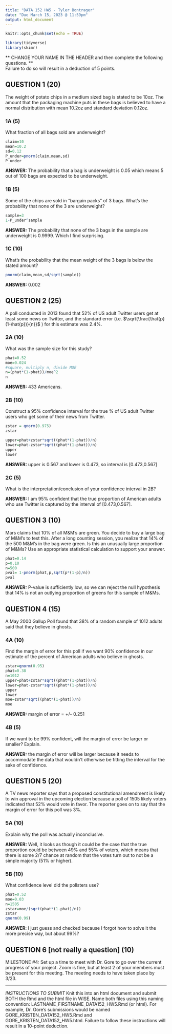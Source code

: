 ---
title: "DATA 152 HW5 - Tyler Bontrager"
date: "Due March 15, 2023 @ 11:59pm"
output: html_document
---

```{r setup, include=FALSE}
knitr::opts_chunk$set(echo = TRUE)

library(tidyverse)
library(skimr)
```

** CHANGE YOUR NAME IN THE HEADER and then complete the following questions. **  
Failure to do so will result in a deduction of 5 points.

## QUESTION 1 (20)

The weight of potato chips in a medium sized bag is stated to be 10oz.  The amount that the packaging machine puts in these bags is believed to have a normal distribution with mean 10.2oz and standard deviation 0.12oz.  

### 1A (5)
What fraction of all bags sold are underweight?

```{r}
claim=10
mean=10.2
sd=0.12
P_under=pnorm(claim,mean,sd)
P_under
```

**ANSWER:** The probability that a bag is underweight is 0.05 which means 5 out of 100 bags are expected to be underweight.

### 1B (5)
Some of the chips are sold in "bargain packs" of 3 bags.  What's the probability that none of the 3 are underweight?

```{r}
sample=3
1-P_under^sample
```

**ANSWER:** The probability that none of the 3 bags in the sample are underweight is 0.9999. Which I find surprising.

### 1C (10)
What's the probability that the mean weight of the 3 bags is below the stated amount?

```{r}

pnorm(claim,mean,sd/sqrt(sample))
```

**ANSWER:** 0.002


## QUESTION 2 (25)

A poll conducted in 2013 found that 52% of US adult Twitter users get at least some news on Twitter, and the standard error (i.e. $\sqrt{\frac{\hat{p}(1-\hat{p})}{n}}$ ) for this estimate was 2.4%.  

### 2A (10)
What was the sample size for this study?

```{r}
phat=0.52
moe=0.024
#square, multiply n, divide MOE
n=(phat*(1-phat))/moe^2
n
```

**ANSWER:** 433 Americans.

### 2B (10)
Construct a 95% confidence interval for the true % of US adult Twitter users who get some of their news from Twitter.

```{r}
zstar = qnorm(0.975)
zstar

upper=phat+zstar*sqrt((phat*(1-phat))/n)
lower=phat-zstar*sqrt((phat*(1-phat))/n)
upper
lower
```

**ANSWER:** upper is 0.567 and lower is 0.473, so interval is [0.473,0.567]


### 2C (5)
What is the interpretation/conclusion of your confidence interval in 2B?

**ANSWER:** I am 95% confident that the true proportion of American adults who use Twitter is captured by the interval of [0.473,0.567].


## QUESTION 3 (10)

Mars claims that 10% of all M&M's are green.  You decide to buy a large bag of M&M's to test this.  After a long counting session, you realize that 14% of the 500 M&M's in the bag were green.  Is this an unusually large proportion of M&Ms?  Use an appropriate statistical calculation to support your answer.

```{r}
phat=0.14
p=0.10
n=500
pval= 1-pnorm(phat,p,sqrt(p*(1-p)/n))
pval
```

**ANSWER:** P-value is sufficiently low, so we can reject the null hypothesis that 14% is not an outlying proportion of greens for this sample of M&Ms.


## QUESTION 4 (15)

A May 2000 Gallup Poll found that 38% of a random sample of 1012 adults said that they believe in ghosts.

### 4A (10)
Find the margin of error for this poll if we want 90% confidence in our estimate of the percent of American adults who believe in ghosts.

```{r}
zstar=qnorm(0.95)
phat=0.38
n=1012
upper=phat+zstar*sqrt((phat*(1-phat))/n)
lower=phat-zstar*sqrt((phat*(1-phat))/n)
upper
lower
moe=zstar*sqrt((phat*(1-phat))/n)
moe
```

**ANSWER:** margin of error = +/- 0.251

### 4B (5)
If we want to be 99% confident, will the margin of error be larger or smaller?  Explain.

**ANSWER:** the margin of error will be larger because it needs to accommodate the data that wouldn't otherwise be fitting the interval for the sake of confidence.



## QUESTION 5 (20)
A TV news reporter says that a proposed constitutional amendment is likely to win approval in the upcoming election because a poll of 1505 likely voters indicated that 52% would vote in favor.  The reporter goes on to say that the margin of error for this poll was 3%.

### 5A (10)
Explain why the poll was actually inconclusive.

**ANSWER:** Well, it looks as though it could be the case that the true proportion could be between 49% and 55% of voters, which means that there is some 2/7 chance at random that the votes turn out to not be a simple majority (51% or higher).

### 5B (10)
What confidence level did the pollsters use?

```{r}
phat=0.52
moe=0.03
n=1505
zstar=moe/(sqrt(phat*(1-phat)/n))
zstar
qnorm(0.99)
```
**ANSWER**: I just guess and checked because I forgot how to solve it the more precise way, but about 99%?

## QUESTION 6 [not really a question] (10)
MILESTONE #4: Set up a time to meet with Dr. Gore to go over the current progress of your project.  Zoom is fine, but at least 2 of your members must be present for this meeting.  The meeting needs to have taken place by 3/23.

***
*INSTRUCTIONS TO SUBMIT* Knit this into an html document and submit BOTH the Rmd and the html file in WISE.  Name both files using this naming convention: LASTNAME_FIRSTNAME_DATA152_HW5.Rmd (or html).  For example, Dr. Gore's submissions would be named GORE_KRISTEN_DATA152_HW5.Rmd and GORE_KRISTEN_DATA152_HW5.html.  Failure to follow these instructions will result in a 10-point deduction.
